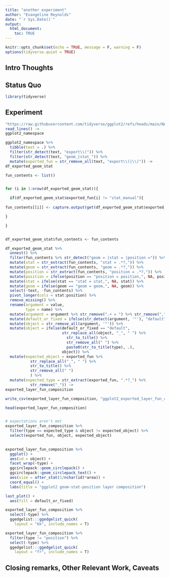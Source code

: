 ```yaml
---
title: "another experiment"
author: "Evangeline Reynolds"
date: "`r Sys.Date()`"
output: 
  html_document:
    toc: TRUE
---
```


```r
knitr::opts_chunk$set(echo = TRUE, message = F, warning = F)
options(tidyverse.quiet = TRUE)
```




## Intro Thoughts


## Status Quo

```r
library(tidyverse)

```

## Experiment

```r
"https://raw.githubusercontent.com/tidyverse/ggplot2/refs/heads/main/NAMESPACE" |>
read_lines() ->
ggplot2_namespace

ggplot2_namespace %>% 
  tibble(text = .) %>% 
  filter(str_detect(text, "export\\(")) %>% 
  filter(str_detect(text, "geom_|stat_")) %>% 
  mutate(exported_fun = str_remove_all(text, "export\\(|\\)")) ->
df_exported_geom_stat

fun_contents <- list()


for (i in 1:nrow(df_exported_geom_stat)){

  if(df_exported_geom_stat$exported_fun[i] != "stat_manual"){
  
fun_contents[[i]] <- capture.output(get(df_exported_geom_stat$exported_fun[i]))

}

}


df_exported_geom_stat$fun_contents <- fun_contents    

df_exported_geom_stat %>% 
  unnest() %>% 
  filter(fun_contents %>% str_detect("geom = |stat = |position =")) %>% 
  mutate(stat = str_extract(fun_contents, "stat = .*?,")) %>% 
  mutate(geom = str_extract(fun_contents, "geom = .*?,")) %>% 
  mutate(position = str_extract(fun_contents, "position = .*?,")) %>% 
  mutate(position = ifelse(position == "position = position,", NA, position)) %>% 
  mutate(stat = ifelse(stat == "stat = stat,", NA, stat)) %>% 
  mutate(geom = ifelse(geom == "geom = geom,", NA, geom)) %>% 
  select(-text, -fun_contents) %>%
  pivot_longer(cols = stat:position) %>% 
  remove_missing() %>%
  rename(argument = value,
         type = name) %>% 
  mutate(argument = argument %>% str_remove(".+ = ") %>% str_remove(",")) %>% 
  mutate(default_or_fixed = ifelse(str_detect(argument, '"'), "default", "fixed")) %>% 
  mutate(object = str_remove_all(argument, '"')) %>% 
  mutate(object = ifelse(default_or_fixed == "default",
                         str_replace_all(object, "_", " ") %>% 
                           str_to_title() %>% 
                           str_remove_all(" ") %>%
                           paste0(str_to_title(type), .), 
                         object)) %>% 
  mutate(expected_object = exported_fun %>% 
           str_replace_all("_", " ") %>% 
           str_to_title() %>% 
           str_remove_all(" ")
           ) %>% 
  mutate(expected_type = str_extract(exported_fun, ".*?_") %>% 
           str_remove("_")) ->
exported_layer_fun_composition

write_csv(exported_layer_fun_composition, "ggplot2_exported_layer_fun_composition.csv")

head(exported_layer_fun_composition)


# expectations aren't met
exported_layer_fun_composition %>% 
  filter(type == expected_type & object != expected_object) %>% 
  select(exported_fun, object, expected_object)

  
exported_layer_fun_composition %>% 
  ggplot() + 
  aes(id = object) + 
  facet_wrap(~type) + 
  ggcirclepack::geom_circlepack() + 
  ggcirclepack::geom_circlepack_text() +
  aes(size = after_stat(1/nchar(id)*area)) +
  coord_equal() + 
  labs(title = "ggplot2 geom-stat-position layer composition")

last_plot() + 
  aes(fill = default_or_fixed)
```



```r
exported_layer_fun_composition %>%
  select(-type) %>%
  ggedgelist:::ggedgelist_quick(
    layout = "kk", include_names = T)

exported_layer_fun_composition %>%
  filter(type != "position") %>%
  select(-type) %>%
  ggedgelist:::ggedgelist_quick(
    layout = "fr", include_names = T)
```



## Closing remarks, Other Relevant Work, Caveats
